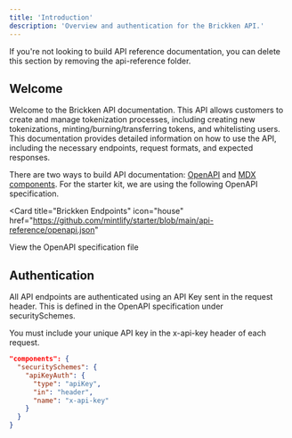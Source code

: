 ```yaml
---
title: 'Introduction'
description: 'Overview and authentication for the Brickken API.'
---
```


<Note>
  If you're not looking to build API reference documentation, you can delete
  this section by removing the api-reference folder.
</Note>

## Welcome
Welcome to the Brickken API documentation. This API allows customers to create and manage tokenization processes, including creating new tokenizations, minting/burning/transferring tokens, and whitelisting users. This documentation provides detailed information on how to use the API, including the necessary endpoints, request formats, and expected responses.

There are two ways to build API documentation: [OpenAPI](https://mintlify.com/docs/api-playground/openapi/setup) and [MDX components](https://mintlify.com/docs/api-playground/mdx/configuration). For the starter kit, we are using the following OpenAPI specification.

<Card
  title="Brickken Endpoints"
  icon="house"
  href="https://github.com/mintlify/starter/blob/main/api-reference/openapi.json"
>
  View the OpenAPI specification file
</Card>

## Authentication

All API endpoints are authenticated using an API Key sent in the request header. This is defined in the OpenAPI specification under securitySchemes.

You must include your unique API key in the x-api-key header of each request.

```json
"components": {
  "securitySchemes": {
    "apiKeyAuth": {
      "type": "apiKey",
      "in": "header",
      "name": "x-api-key"
    }
  }
}
```
